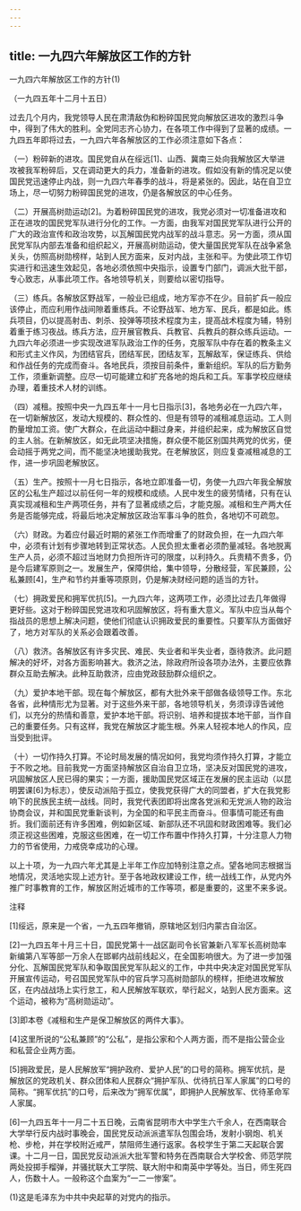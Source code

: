 ```yaml
---
---
---
```

title: 一九四六年解放区工作的方针
---



一九四六年解放区工作的方针(1)


（一九四五年十二月十五日）

过去几个月内，我党领导人民在肃清敌伪和粉碎国民党向解放区进攻的激烈斗争中，得到了伟大的胜利。全党同志齐心协力，在各项工作中得到了显著的成绩。一九四五年即将过去，一九四六年各解放区的工作必须注意如下各点：

（一）粉碎新的进攻。国民党自从在绥远[1]、山西、冀南三处向我解放区大举进攻被我军粉碎后，又在调动更大的兵力，准备新的进攻。假如没有新的情况足以使国民党迅速停止内战，则一九四六年春季的战斗，将是紧张的。因此，站在自卫立场上，尽一切努力粉碎国民党的进攻，仍是各解放区的中心任务。

（二）开展高树勋运动[2]。为着粉碎国民党的进攻，我党必须对一切准备进攻和正在进攻的国民党军队进行分化的工作。一方面，由我军对国民党军队进行公开的广大的政治宣传和政治攻势，以瓦解国民党内战军的战斗意志。另一方面，须从国民党军队内部去准备和组织起义，开展高树勋运动，使大量国民党军队在战争紧急关头，仿照高树勋榜样，站到人民方面来，反对内战，主张和平。为使此项工作切实进行和迅速生效起见，各地必须依照中央指示，设置专门部门，调派大批干部，专心致志，从事此项工作。各地领导机关，则要给以密切指导。

（三）练兵。各解放区野战军，一般业已组成，地方军亦不在少。目前扩兵一般应该停止，而应利用作战间隙着重练兵。不论野战军、地方军、民兵，都是如此。练兵项目，仍以提高射击、刺杀、投弹等项技术程度为主，提高战术程度为辅，特别着重于练习夜战。练兵方法，应开展官教兵、兵教官、兵教兵的群众练兵运动。一九四六年必须进一步实现改进军队政治工作的任务，克服军队中存在着的教条主义和形式主义作风，为团结官兵，团结军民，团结友军，瓦解敌军，保证练兵、供给和作战任务的完成而奋斗。各地民兵，须按目前条件，重新组织。军队的后方勤务工作，须重新调整。应尽一切可能建立和扩充各地的炮兵和工兵。军事学校应继续办理，着重技术人材的训练。

（四）减租。按照中央一九四五年十一月七日指示[3]，各地务必在一九四六年，在一切新解放区，发动大规模的、群众性的、但是有领导的减租减息运动。工人则酌量增加工资。使广大群众，在此运动中翻过身来，并组织起来，成为解放区自觉的主人翁。在新解放区，如无此项坚决措施，群众便不能区别国共两党的优劣，便会动摇于两党之间，而不能坚决地援助我党。在老解放区，则应复查减租减息的工作，进一步巩固老解放区。

（五）生产。按照十一月七日指示，各地立即准备一切，务使一九四六年我全解放区的公私生产超过以前任何一年的规模和成绩。人民中发生的疲劳情绪，只有在认真实现减租和生产两项任务，并有了显著成绩之后，才能克服。减租和生产两大任务是否能够完成，将最后地决定解放区政治军事斗争的胜负，各地切不可疏忽。

（六）财政。为着应付最近时期的紧张工作而增重了的财政负担，在一九四六年中，必须有计划有步骤地转到正常状态。人民负担太重者必须酌量减轻。各地脱离生产人员，必须不超过当地财力负担所许可的限度，以利持久。兵贵精不贵多，仍是今后建军原则之一。发展生产，保障供给，集中领导，分散经营，军民兼顾，公私兼顾[4]，生产和节约并重等项原则，仍是解决财经问题的适当的方针。

（七）拥政爱民和拥军优抗[5]。一九四六年，这两项工作，必须比过去几年做得更好些。这对于粉碎国民党进攻和巩固解放区，将有重大意义。军队中应当从每个指战员的思想上解决问题，使他们彻底认识拥政爱民的重要性。只要军队方面做好了，地方对军队的关系必会跟着改善。

（八）救济。各解放区有许多灾民、难民、失业者和半失业者，亟待救济。此问题解决的好坏，对各方面影响甚大。救济之法，除政府所设各项办法外，主要应依靠群众互助去解决。此种互助救济，应由党政鼓励群众组织之。

（九）爱护本地干部。现在每个解放区，都有大批外来干部做各级领导工作。东北各省，此种情形尤为显著。对于这些外来干部，各地领导机关，务须谆谆告诫他们，以充分的热情和善意，爱护本地干部。将识别、培养和提拔本地干部，当作自己的重要任务。只有这样，我党在解放区才能生根。外来人轻视本地人的作风，应当受到批评。

（十）一切作持久打算。不论时局发展的情况如何，我党均须作持久打算，才能立于不败之地。目前我党一方面坚持解放区自治自卫立场，坚决反对国民党的进攻，巩固解放区人民已得的果实；一方面，援助国民党区域正在发展的民主运动（以昆明罢课[6]为标志），使反动派陷于孤立，使我党获得广大的同盟者，扩大在我党影响下的民族民主统一战线。同时，我党代表团即将出席各党派和无党派人物的政治协商会议，并和国民党重新谈判，为全国的和平民主而奋斗。但事情可能还有曲折。我们面前还有许多困难，例如新区域、新部队还不巩固和财政困难等。我们必须正视这些困难，克服这些困难，在一切工作布置中作持久打算，十分注意人力物力的节省使用，力戒侥幸成功的心理。

以上十项，为一九四六年尤其是上半年工作应加特别注意之点。望各地同志根据当地情况，灵活地实现上述方针。至于各地政权建设工作，统一战线工作，从党内外推广时事教育的工作，解放区附近城市的工作等项，都是重要的，这里不来多说。

注释

[1]绥远，原来是一个省，一九五四年撤销，原辖地区划归内蒙古自治区。

[2]一九四五年十月三十日，国民党第十一战区副司令长官兼新八军军长高树勋率新编第八军等部一万余人在邯郸内战前线起义，在全国影响很大。为了进一步加强分化、瓦解国民党军队和争取国民党军队起义的工作，中共中央决定对国民党军队开展宣传运动，号召国民党军队中的官兵学习高树勋部队的榜样，拒绝进攻解放区，在内战战场上实行怠工，和人民解放军联欢，举行起义，站到人民方面来。这个运动，被称为“高树勋运动”。



[3]即本卷《减租和生产是保卫解放区的两件大事》。

[4]这里所说的“公私兼顾”的“公私”，是指公家和个人两方面，而不是指公营企业和私营企业两方面。

[5]拥政爱民，是人民解放军“拥护政府、爱护人民”的口号的简称。拥军优抗，是解放区的党政机关、群众团体和人民群众“拥护军队、优待抗日军人家属”的口号的简称。“拥军优抗”的口号，后来改为“拥军优属”，即拥护人民解放军、优待革命军人家属。

[6]一九四五年十一月二十五日晚，云南省昆明市大中学生六千余人，在西南联合大学举行反内战时事晚会，国民党反动派派遣军队包围会场，发射小钢炮、机关枪、步枪，并在学校附近戒严，禁阻师生通行返家。各校学生于第二天起联合罢课。十二月一日，国民党反动派派大批军警和特务在西南联合大学校舍、师范学院两处投掷手榴弹，并骚扰联大工学院、联大附中和南英中学等处。当日，师生死四人，伤数十人。一般称这个血案为“一二一惨案”。

(1)这是毛泽东为中共中央起草的对党内的指示。